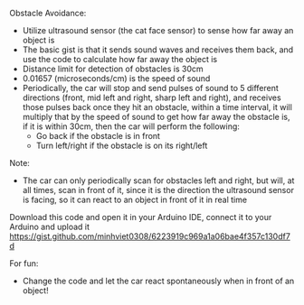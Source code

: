 Obstacle Avoidance: 
- Utilize ultrasound sensor (the cat face sensor) to sense how far away an object is 
- The basic gist is that it sends sound waves and receives them back, and use the code to calculate how far away the object is 
- Distance limit for detection of obstacles is 30cm
- 0.01657 (microseconds/cm) is the speed of sound
- Periodically, the car will stop and send pulses of sound to 5 different directions (front, mid left and right, sharp left and right), and 
receives those pulses back once they hit an obstacle, within a time interval, it will multiply that by the speed of sound to get how far away 
the obstacle is, if it is within 30cm, then the car will perform the following: 
    + Go back if the obstacle is in front 
    + Turn left/right if the obstacle is on its right/left 

Note: 
- The car can only periodically scan for obstacles left and right, but will, at all times, scan in front of it, since it is the direction
the ultrasound sensor is facing, so it can react to an object in front of it in real time

Download this code and open it in your Arduino IDE, connect it to your Arduino and upload it 
https://gist.github.com/minhviet0308/6223919c969a1a06bae4f357c130df7d

For fun: 
- Change the code and let the car react spontaneously when in front of an object!
